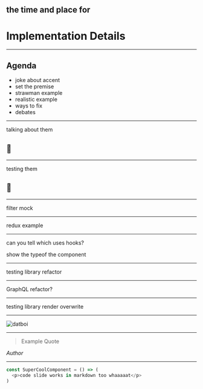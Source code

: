

## the time and place for

# Implementation Details

---

## Agenda

- joke about accent
- set the premise
- strawman example
- realistic example
- ways to fix
- debates

---

talking about them

## 🧡

---

testing them

## 🤬

---

filter mock

---

redux example

---

can you tell which uses hooks?

show the typeof the component

---

testing library refactor

---

GraphQL refactor?

---

testing library render overwrite

---

![datboi](https://pbs.twimg.com/media/CkjFUyTXEAEysBY.jpg)

---

> Example Quote

<Cite>Author</Cite>

---


```typescript
const SuperCoolComponent = () => (
  <p>code slide works in markdown too whaaaaat</p>
)
```
